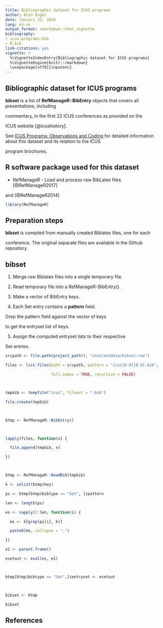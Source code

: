 ---
title: Bibliographic dataset for ICUS programs
author: Alan Engel
date: January 22, 2024
lang: en-us
output_format: rmarkdown::html_vignette
bibliography:
- icus.programs.bib
- R.bib
link-citations: yes
vignette: >
  %\VignetteIndexEntry{Bibliographic dataset for ICUS programs}
  %\VignetteEngine{knitr::rmarkdown}
  \usepackage[utf8]{inputenc}
---

## Bibliographic dataset for ICUS programs

__bibset__ is a list of __RefManageR::BibEntry__ objects that covers all presentations, including
commentary, in the first 22 ICUS conferences as provided on the
ICUS website [@icushistory]. 

See [ICUS Programs: Observations and Coding](icus-program-observations.pdf) for detailed information about this dataset and its relation to the ICUS
program brochures.

## R software package used for this dataset

* RefManageR - Load and process raw BibLatex files [@RefManageR2017]
and [@RefManageR2014]

```{r libraries}
library(RefManageR)
```

## Preparation steps

__bibset__ is compiled from manually created Biblatex files, one for each
conference. The original separate files are available in the Github repository.

## __bibset__ 

1. Merge raw Biblatex files into a single temporary file.

2. Read temporary file into a RefManageR::BibEntry().

3. Make a vector of BibEntry keys. 

4. Each Set entry contains a __pattern__ field. 
Grep the pattern field against the vector of keys 
to get the entryset list of keys.

5. Assign the computed entryset lists to their respective
Set entries.

```{r icus_bibset, echo=FALSE, error=TRUE}
srcpath <- file.path(project_path(), "inst/extdata/bibset-raw")
files <- list.files(path = srcpath, pattern = "icus[0-9][0-9].bib",
                    full.names = TRUE, recursive = FALSE)

tmpbib <- tempfile("icus", fileext = ".bib")
file.create(tmpbib)

btmp <- RefManageR::BibEntry()

lapply(files, function(x) {
  file.append(tmpbib, x)
})

btmp <- RefManageR::ReadBib(tmpbib)
k <- unlist(btmp$key)
ps <- btmp[btmp$bibtype == "Set", ]$pattern
len <- length(ps)
es <- sapply(1:len, function(i) {
  ms <- k[grep(ps[i], k)]
  paste0(ms, collapse = ",")
})
e1 <- parent.frame()
esetout <- eval(es, e1)

btmp[btmp$bibtype == "Set",]$entryset <- esetout

bibset <- btmp
bibset
```

## References

